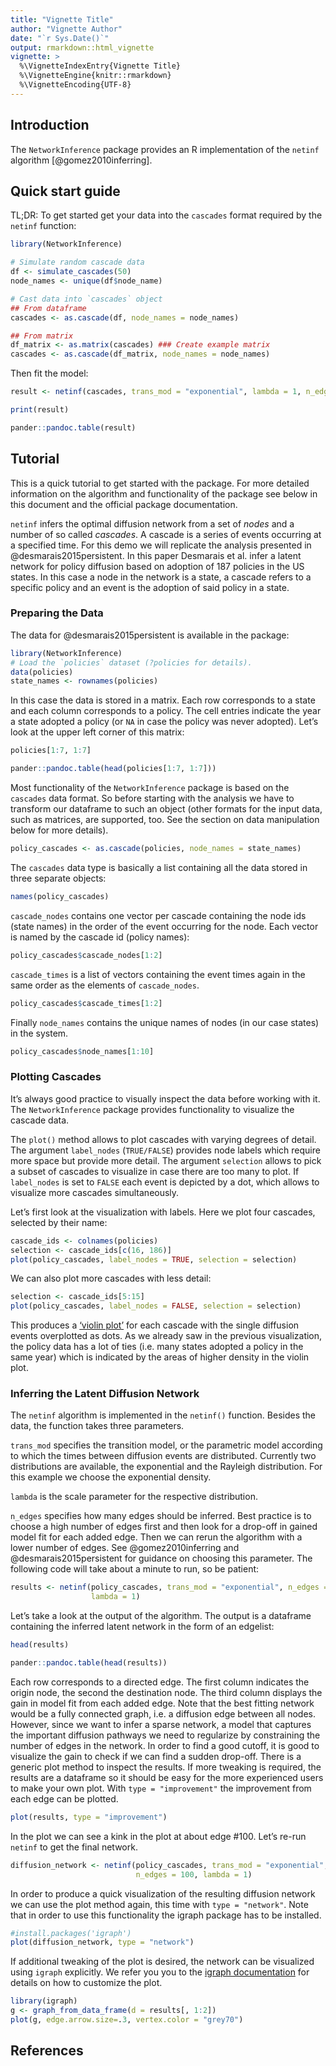 ```yaml
---
title: "Vignette Title"
author: "Vignette Author"
date: "`r Sys.Date()`"
output: rmarkdown::html_vignette
vignette: >
  %\VignetteIndexEntry{Vignette Title}
  %\VignetteEngine{knitr::rmarkdown}
  %\VignetteEncoding{UTF-8}
---
```


## Introduction

The `NetworkInference` package provides an R implementation of the `netinf` 
algorithm [@gomez2010inferring].

## Quick start guide

TL;DR: To get started get your data into the `cascades` format required by the `netinf` 
function:

```r
library(NetworkInference)

# Simulate random cascade data
df <- simulate_cascades(50)
node_names <- unique(df$node_name)

# Cast data into `cascades` object
## From dataframe
cascades <- as.cascade(df, node_names = node_names)

## From matrix
df_matrix <- as.matrix(cascades) ### Create example matrix
cascades <- as.cascade(df_matrix, node_names = node_names)
```

Then fit the model:
```r
result <- netinf(cascades, trans_mod = "exponential", lambda = 1, n_edges = 5)
```

```r
print(result)
```
```r
pander::pandoc.table(result)
```

## Tutorial

This is a quick tutorial to get started with the package. For more detailed 
information on the algorithm and functionality of the package see below in this 
document and the official package documentation.

`netinf` infers the optimal diffusion network from a set of *nodes* 
and a number of so called *cascades*. A cascade is a series of events occurring at 
a specified time. For this demo we will replicate the analysis presented in 
@desmarais2015persistent. In this paper Desmarais et al. infer a latent network
for policy diffusion based on adoption of 187 policies in the US states. In this
case a node in the network is a state, a cascade refers to a specific policy and
an event is the adoption of said policy in a state.  

### Preparing the Data

The data for @desmarais2015persistent is available in the package:

```r
library(NetworkInference)
# Load the `policies` dataset (?policies for details).
data(policies)
state_names <- rownames(policies)
```

In this case the data is stored in a matrix. Each row corresponds to a state and each column corresponds to a policy. The cell entries indicate the year a state adopted a policy (or `NA` in case the policy was never adopted). Let's look at the upper left corner of this matrix:

```r
policies[1:7, 1:7]
```

```r
pander::pandoc.table(head(policies[1:7, 1:7]))
```

Most functionality of the `NetworkInference` package is based on the `cascades` 
data format. So before starting with the analysis we have to transform our dataframe
to such an object (other formats for the input data, such as matrices, are supported,
too. See the section on data manipulation below for more details). 

```r
policy_cascades <- as.cascade(policies, node_names = state_names)
```

The `cascades` data type is basically a list containing all the data stored in 
three separate objects:

```r
names(policy_cascades)
```

`cascade_nodes` contains one vector per cascade containing the node ids (state names) in the 
order of the event occurring for the node. Each vector is named by the cascade id
(policy names):

```r
policy_cascades$cascade_nodes[1:2]
```

`cascade_times` is a list of vectors containing the event times again in the same
order as the elements of `cascade_nodes`.
```r
policy_cascades$cascade_times[1:2]
```

Finally `node_names` contains the unique names of nodes (in our case states) in the 
system.
```r
policy_cascades$node_names[1:10]
```

### Plotting Cascades

It's always good practice to visually inspect the data before working with it. 
The `NetworkInference` package provides functionality to visualize the cascade 
data. 

The `plot()` method allows to plot cascades with varying degrees of detail. The 
argument `label_nodes` (`TRUE/FALSE`) provides node labels which require more space
but provide more detail. The argument `selection` allows to pick a subset of 
cascades to visualize in case there are too many to plot. If `label_nodes` is set 
to `FALSE` each event is depicted by a dot, which allows to visualize more cascades
simultaneously. 

Let's first look at the visualization with labels. Here we plot four cascades, 
selected by their name:
```r
cascade_ids <- colnames(policies)
selection <- cascade_ids[c(16, 186)]
plot(policy_cascades, label_nodes = TRUE, selection = selection)
```

We can also plot more cascades with less detail:
```r
selection <- cascade_ids[5:15]
plot(policy_cascades, label_nodes = FALSE, selection = selection)
```

This produces a ['violin plot'](https://en.wikipedia.org/wiki/Violin_plot) for each cascade with the single diffusion events overplotted as dots. As we already saw in the previous visualization, the policy data has a lot of ties (i.e. many states adopted a policy in the same year) which is indicated by the areas of higher density in the violin plot.

### Inferring the Latent Diffusion Network

The `netinf` algorithm is implemented in the `netinf()` function. Besides the data, the function takes three parameters. 

`trans_mod` specifies the transition model, or the parametric model according to which the times between diffusion events are distributed. Currently two distributions are available, the exponential and the Rayleigh distribution. For this example we choose the exponential density. 

`lambda` is the scale parameter for the respective distribution. 

`n_edges` specifies how many edges should be inferred. Best practice is to choose a high number of  edges first and then look for a drop-off in gained model fit for each added edge. Then we can rerun the algorithm with a lower number of edges. See @gomez2010inferring and @desmarais2015persistent for guidance on choosing this parameter. The following code will take about a minute to run, so be patient: 

```r
results <- netinf(policy_cascades, trans_mod = "exponential", n_edges = 1000, 
                  lambda = 1)
```

Let's take a look at the output of the algorithm. The output is a dataframe containing the inferred latent network in the form of an edgelist:

```r
head(results)
```
```r
pander::pandoc.table(head(results))
```

Each row corresponds to a directed edge. The first column indicates the origin node, the second the destination node. The third column displays the gain in model fit from each added edge. Note that the best fitting network would be a fully connected graph, i.e. a diffusion edge between all nodes. However, since we want to infer a sparse network, a model that captures the important diffusion pathways we need to regularize by constraining the number of edges in the network. In order to find a good cutoff, it is good to visualize the gain to check if we can find a sudden drop-off. There is a generic plot method to inspect the results. If more tweaking is required, the results are a dataframe so it should be easy for the more experienced users to make your own plot. With `type = "improvement"` the improvement from each edge can be plotted.

```r
plot(results, type = "improvement")
```

In the plot we can see a kink in the plot at about edge #100. Let's re-run `netinf` to get the final network.

```r
diffusion_network <- netinf(policy_cascades, trans_mod = "exponential", 
                            n_edges = 100, lambda = 1)
```

In order to produce a quick visualization of the resulting diffusion network we can use the plot method again, this time with `type = "network"`. Note that in order to use this functionality the igraph package has to be installed.

```r
#install.packages('igraph')
plot(diffusion_network, type = "network")
```

If additional tweaking of the plot is desired, the network can be visualized using `igraph` explicitly. We refer you you to the [igraph documentation](https://cran.r-project.org/web/packages/igraph/igraph.pdf) for details on how to customize the plot.

```r
library(igraph)
g <- graph_from_data_frame(d = results[, 1:2])
plot(g, edge.arrow.size=.3, vertex.color = "grey70")
```

## References
